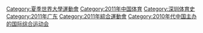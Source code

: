 {{Commonscat|2011 Summer Universiade}}

[[Category:夏季世界大學運動會|Category:夏季世界大學運動會]]
[[Category:2011年中国体育|Category:2011年中国体育]]
[[Category:深圳体育史|Category:深圳体育史]]
[[Category:2011年广东|Category:2011年广东]]
[[Category:2011年綜合運動會|Category:2011年綜合運動會]]
[[Category:2010年代中国主办的国际综合运动会|Category:2010年代中国主办的国际综合运动会]]